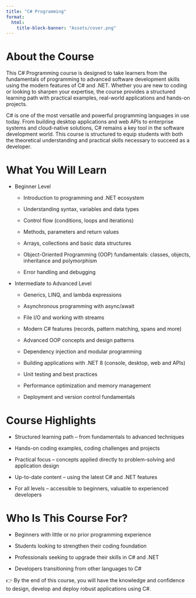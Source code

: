 ```yaml
---
title: "C# Programming"
format:
  html:
    title-block-banner: "Assets/cover.png"
---
```


# About the Course

This C# Programming course is designed to take learners from the fundamentals of programming to advanced software development skills using the modern features of C# and .NET. Whether you are new to coding or looking to sharpen your expertise, the course provides a structured learning path with practical examples, real-world applications and hands-on projects.

C# is one of the most versatile and powerful programming languages in use today. From building desktop applications and web APIs to enterprise systems and cloud-native solutions, C# remains a key tool in the software development world. This course is structured to equip students with both the theoretical understanding and practical skills necessary to succeed as a developer.

# What You Will Learn

-   Beginner Level

    -   Introduction to programming and .NET ecosystem

    -   Understanding syntax, variables and data types

    -   Control flow (conditions, loops and iterations)

    -   Methods, parameters and return values

    -   Arrays, collections and basic data structures

    -   Object-Oriented Programming (OOP) fundamentals: classes, objects, inheritance and polymorphism

    -   Error handling and debugging

-   Intermediate to Advanced Level

    -   Generics, LINQ, and lambda expressions

    -   Asynchronous programming with async/await

    -   File I/O and working with streams

    -   Modern C# features (records, pattern matching, spans and more)

    -   Advanced OOP concepts and design patterns

    -   Dependency injection and modular programming

    -   Building applications with .NET 8 (console, desktop, web and APIs)

    -   Unit testing and best practices

    -   Performance optimization and memory management

    -   Deployment and version control fundamentals

# Course Highlights

-   Structured learning path – from fundamentals to advanced techniques

-   Hands-on coding examples, coding challenges and projects

-   Practical focus – concepts applied directly to problem-solving and application design

-   Up-to-date content – using the latest C# and .NET features

-   For all levels – accessible to beginners, valuable to experienced developers

# Who Is This Course For?

-   Beginners with little or no prior programming experience

-   Students looking to strengthen their coding foundation

-   Professionals seeking to upgrade their skills in C# and .NET

-   Developers transitioning from other languages to C#

👉 By the end of this course, you will have the knowledge and confidence to design, develop and deploy robust applications using C#.